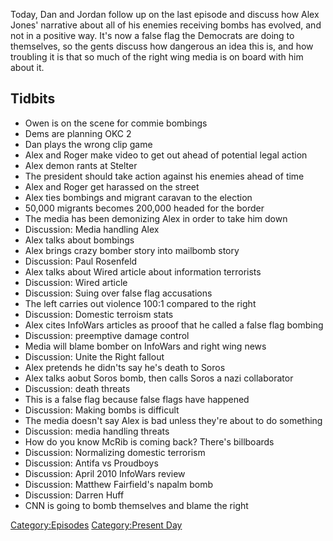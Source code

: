 {{DEFAULTSORT:
    #_EPISODE_0221:October 24, 2018
}}{{Episode
    | title           = October 24, 2018
    | caption         = [https://knowledgefight.libsyn.com/knowledge-fight-october-24-2018 Listen to this episode on Libsyn]
    | episodeNumber   = 221
    | length          = 01:48:40
    | airDate         = October 26, 2018
    | coverageDate    = October 24, 2018
    | episodeType     = [[:Category:Present Day|Present Day]]
    | appearance      = [[Owen Shroyer]], [[Roger Stone]], [[Paul Rosenfeld]], [[George Soros]], [[Brian Stelter]], [[Matthew Fairfield]], [[Darren Huff]]
    | previousEpisode = [[220: October 23, 2018]]
    | nextEpisode     = [[222: March 15-19, 2009]]
}}

{{Stub}}

Today, Dan and Jordan follow up on the last episode and discuss how Alex Jones' narrative about all of his enemies receiving bombs has evolved, and not in a positive way. It's now a false flag the Democrats are doing to themselves, so the gents discuss how dangerous an idea this is, and how troubling it is that so much of the right wing media is on board with him about it.

==Tidbits==

*Owen is on the scene for commie bombings
*Dems are planning OKC 2
*Dan plays the wrong clip game
*Alex and Roger make video to get out ahead of potential legal action
*Alex demon rants at Stelter
*The president should take action against his enemies ahead of time
*Alex and Roger get harassed on the street
*Alex ties bombings and migrant caravan to the election
*50,000 migrants becomes 200,000 headed for the border
*The media has been demonizing Alex in order to take him down
*Discussion: Media handling Alex
*Alex talks about bombings
*Alex brings crazy bomber story into mailbomb story
*Discussion: Paul Rosenfeld
*Alex talks about Wired article about information terrorists
*Discussion: Wired article
*Discussion: Suing over false flag accusations
*The left carries out violence 100:1 compared to the right
*Discussion: Domestic terroism stats
*Alex cites InfoWars articles as prooof that he called a false flag bombing
*Discussion: preemptive damage control
*Media will blame bomber on InfoWars and right wing news
*Discussion: Unite the Right fallout
*Alex pretends he didn'ts say he's death to Soros
*Alex talks aobut Soros bomb, then calls Soros a nazi collaborator
*Discussion: death threats
*This is a false flag because false flags have happened
*Discussion: Making bombs is difficult
*The media doesn't say Alex is bad unless they're about to do something
*Discussion: media handling threats
*How do you know McRib is coming back? There's billboards
*Discussion: Normalizing domestic terrorism
*Discussion: Antifa vs Proudboys
*Discussion: April 2010 InfoWars review
*Discussion: Matthew Fairfield's napalm bomb
*Discussion: Darren Huff
*CNN is going to bomb themselves and blame the right

[[Category:Episodes]]
[[Category:Present Day]]
